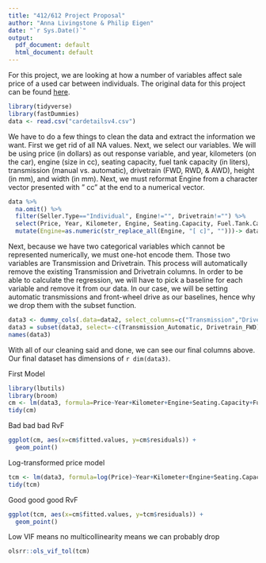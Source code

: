 ```yaml
---
title: "412/612 Project Proposal"
author: "Anna Livingstone & Philip Eigen"
date: "`r Sys.Date()`"
output:
  pdf_document: default
  html_document: default
---
```


For this project, we are looking at how a number of variables affect sale price of a used car between individuals. The original data for this project can be found [here](https://www.kaggle.com/datasets/nehalbirla/vehicle-dataset-from-cardekho?select=car+details+v4.csv).

```r
library(tidyverse)
library(fastDummies)
data <- read.csv("cardetailsv4.csv")
```

We have to do a few things to clean the data and extract the information we want. First we get rid of all NA values. Next, we select our variables. We will be using price (in dollars) as out response variable, and year, kilometers (on the car), engine (size in cc), seating capacity, fuel tank capacity (in liters), transmission (manual vs. automatic), drivetrain (FWD, RWD, & AWD), height (in mm), and width (in mm). Next, we must reformat Engine from a character vector presented with " cc" at the end to a numerical vector.

```r
data %>% 
  na.omit() %>% 
  filter(Seller.Type=="Individual", Engine!="", Drivetrain!="") %>% 
  select(Price, Year, Kilometer, Engine, Seating.Capacity, Fuel.Tank.Capacity, Transmission, Drivetrain, Height, Width) %>% 
  mutate(Engine=as.numeric(str_replace_all(Engine, "[ c]", "")))-> data2
```

Next, because we have two categorical variables which cannot be represented numerically, we must one-hot encode them. Those two variables are Transmission and Drivetrain. This process will automatically remove the existing Transmission and Drivetrain columns. In order to be able to calculate the regression, we will have to pick a baseline for each variable and remove it from our data. In our case, we will be setting automatic transmissions and front-wheel drive as our baselines, hence why we drop them with the subset function.

```r
data3 <- dummy_cols(.data=data2, select_columns=c("Transmission","Drivetrain"), remove_selected_columns=T)
data3 = subset(data3, select=-c(Transmission_Automatic, Drivetrain_FWD))
names(data3)
```
With all of our cleaning said and done, we can see our final columns above. Our final dataset has dimensions of `r dim(data3)`.

First Model
```r
library(lbutils)
library(broom)
cm <- lm(data3, formula=Price~Year+Kilometer+Engine+Seating.Capacity+Fuel.Tank.Capacity+Height+Width+Transmission_Manual+Drivetrain_AWD+Drivetrain_RWD)
tidy(cm)
```
Bad bad bad RvF
```r
ggplot(cm, aes(x=cm$fitted.values, y=cm$residuals)) +
  geom_point()
```
Log-transformed price model
```r
tcm <- lm(data3, formula=log(Price)~Year+Kilometer+Engine+Seating.Capacity+Fuel.Tank.Capacity+Height+Width+Transmission_Manual+Drivetrain_AWD+Drivetrain_RWD)
tidy(tcm)
```

Good good good RvF
```r
ggplot(tcm, aes(x=cm$fitted.values, y=tcm$residuals)) +
  geom_point()
```

Low VIF means no multicollinearity means we can probably drop 
```r
olsrr::ols_vif_tol(tcm)
```

